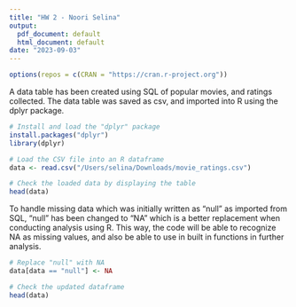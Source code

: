 ```yaml
---
title: "HW 2 - Noori Selina"
output:
  pdf_document: default
  html_document: default
date: "2023-09-03"
---
```


```r
options(repos = c(CRAN = "https://cran.r-project.org"))
```


A data table has been created using SQL of popular movies, and ratings collected. The data table was saved as csv, and imported into R using the dplyr package. 
```r
# Install and load the "dplyr" package
install.packages("dplyr")
library(dplyr)

# Load the CSV file into an R dataframe
data <- read.csv("/Users/selina/Downloads/movie_ratings.csv")

# Check the loaded data by displaying the table
head(data)  

```
To handle missing data which was initially written as "null" as imported from SQL, "null" has been changed to "NA" which is a better replacement when conducting analysis using R. This way, the code will be able to recognize NA as missing values, and also be able to use in built in functions in further analysis. 

```r
# Replace "null" with NA
data[data == "null"] <- NA

# Check the updated dataframe
head(data)
```





